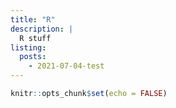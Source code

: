 ```yaml
---
title: "R"
description: |
  R stuff
listing:
  posts:
    - 2021-07-04-test
---
```



```r
knitr::opts_chunk$set(echo = FALSE)
```
